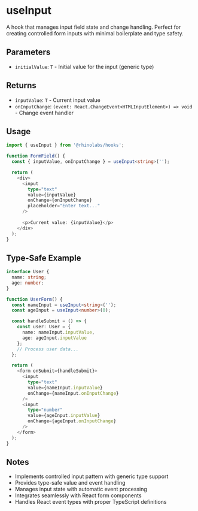 # useInput

A hook that manages input field state and change handling. Perfect for creating controlled form inputs with minimal boilerplate and type safety.

## Parameters

- `initialValue`: `T` - Initial value for the input (generic type)

## Returns

- `inputValue`: `T` - Current input value
- `onInputChange`: `(event: React.ChangeEvent<HTMLInputElement>) => void` - Change event handler

## Usage

```typescript
import { useInput } from '@rhinolabs/hooks';

function FormField() {
  const { inputValue, onInputChange } = useInput<string>('');

  return (
    <div>
      <input
        type="text"
        value={inputValue}
        onChange={onInputChange}
        placeholder="Enter text..."
      />
      
      <p>Current value: {inputValue}</p>
    </div>
  );
}
```

## Type-Safe Example

```typescript
interface User {
  name: string;
  age: number;
}

function UserForm() {
  const nameInput = useInput<string>('');
  const ageInput = useInput<number>(0);

  const handleSubmit = () => {
    const user: User = {
      name: nameInput.inputValue,
      age: ageInput.inputValue
    };
    // Process user data...
  };

  return (
    <form onSubmit={handleSubmit}>
      <input
        type="text"
        value={nameInput.inputValue}
        onChange={nameInput.onInputChange}
      />
      <input
        type="number"
        value={ageInput.inputValue}
        onChange={ageInput.onInputChange}
      />
    </form>
  );
}
```

## Notes

- Implements controlled input pattern with generic type support
- Provides type-safe value and event handling
- Manages input state with automatic event processing
- Integrates seamlessly with React form components
- Handles React event types with proper TypeScript definitions
